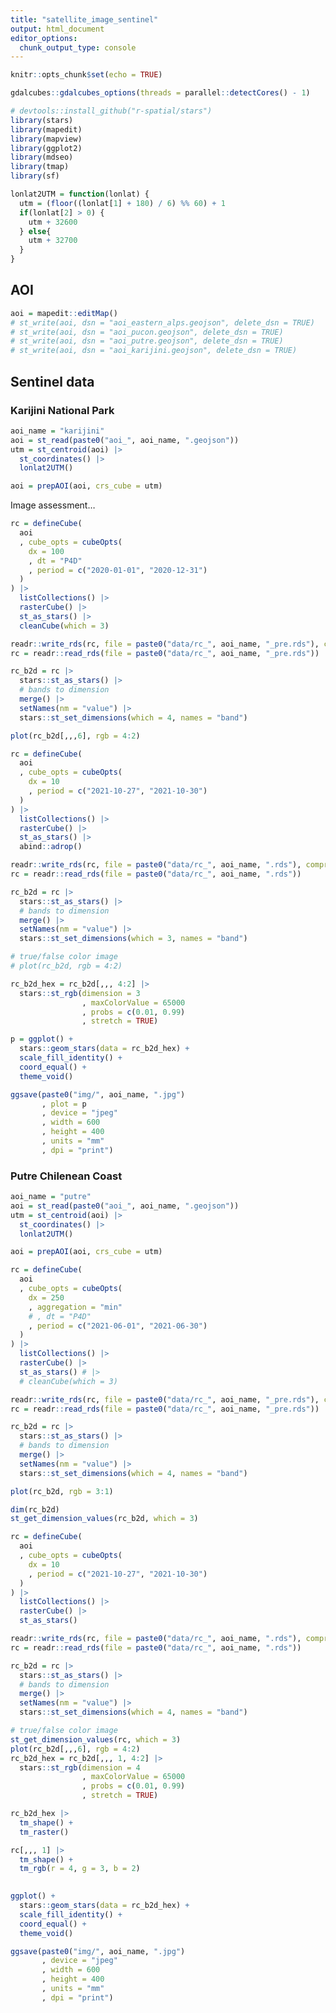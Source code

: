 ```yaml
---
title: "satellite_image_sentinel"
output: html_document
editor_options: 
  chunk_output_type: console
---
```


```r
knitr::opts_chunk$set(echo = TRUE)

gdalcubes::gdalcubes_options(threads = parallel::detectCores() - 1)

# devtools::install_github("r-spatial/stars")
library(stars)
library(mapedit)
library(mapview)
library(ggplot2)
library(mdseo)
library(tmap)
library(sf)

lonlat2UTM = function(lonlat) {
  utm = (floor((lonlat[1] + 180) / 6) %% 60) + 1
  if(lonlat[2] > 0) {
    utm + 32600
  } else{
    utm + 32700
  }
}
```


## AOI

```r
aoi = mapedit::editMap()
# st_write(aoi, dsn = "aoi_eastern_alps.geojson", delete_dsn = TRUE)
# st_write(aoi, dsn = "aoi_pucon.geojson", delete_dsn = TRUE)
# st_write(aoi, dsn = "aoi_putre.geojson", delete_dsn = TRUE)
# st_write(aoi, dsn = "aoi_karijini.geojson", delete_dsn = TRUE)
```


## Sentinel data

### Karijini National Park

```r
aoi_name = "karijini"
aoi = st_read(paste0("aoi_", aoi_name, ".geojson"))
utm = st_centroid(aoi) |> 
  st_coordinates() |> 
  lonlat2UTM()

aoi = prepAOI(aoi, crs_cube = utm)
```

Image assessment...

```r
rc = defineCube(
  aoi
  , cube_opts = cubeOpts(
    dx = 100
    , dt = "P4D"
    , period = c("2020-01-01", "2020-12-31")
  )
) |> 
  listCollections() |> 
  rasterCube() |> 
  st_as_stars() |> 
  cleanCube(which = 3)

readr::write_rds(rc, file = paste0("data/rc_", aoi_name, "_pre.rds"), compress = "gz")
rc = readr::read_rds(file = paste0("data/rc_", aoi_name, "_pre.rds"))

rc_b2d = rc |> 
  stars::st_as_stars() |> 
  # bands to dimension
  merge() |> 
  setNames(nm = "value") |> 
  stars::st_set_dimensions(which = 4, names = "band")

plot(rc_b2d[,,,6], rgb = 4:2)
```


```r
rc = defineCube(
  aoi
  , cube_opts = cubeOpts(
    dx = 10
    , period = c("2021-10-27", "2021-10-30")
  )
) |> 
  listCollections() |> 
  rasterCube() |> 
  st_as_stars() |> 
  abind::adrop()

readr::write_rds(rc, file = paste0("data/rc_", aoi_name, ".rds"), compress = "gz")
rc = readr::read_rds(file = paste0("data/rc_", aoi_name, ".rds"))

rc_b2d = rc |> 
  stars::st_as_stars() |> 
  # bands to dimension
  merge() |> 
  setNames(nm = "value") |> 
  stars::st_set_dimensions(which = 3, names = "band")

# true/false color image
# plot(rc_b2d, rgb = 4:2)

rc_b2d_hex = rc_b2d[,,, 4:2] |> 
  stars::st_rgb(dimension = 3
                , maxColorValue = 65000
                , probs = c(0.01, 0.99)
                , stretch = TRUE) 

p = ggplot() +
  stars::geom_stars(data = rc_b2d_hex) + 
  scale_fill_identity() + 
  coord_equal() + 
  theme_void()

ggsave(paste0("img/", aoi_name, ".jpg")
       , plot = p
       , device = "jpeg"
       , width = 600
       , height = 400
       , units = "mm"
       , dpi = "print")
```


### Putre Chilenean Coast

```r
aoi_name = "putre"
aoi = st_read(paste0("aoi_", aoi_name, ".geojson"))
utm = st_centroid(aoi) |> 
  st_coordinates() |> 
  lonlat2UTM()

aoi = prepAOI(aoi, crs_cube = utm)
```

```r
rc = defineCube(
  aoi
  , cube_opts = cubeOpts(
    dx = 250
    , aggregation = "min"
    # , dt = "P4D"
    , period = c("2021-06-01", "2021-06-30")
  )
) |> 
  listCollections() |> 
  rasterCube() |> 
  st_as_stars() # |> 
  # cleanCube(which = 3)

readr::write_rds(rc, file = paste0("data/rc_", aoi_name, "_pre.rds"), compress = "gz")
rc = readr::read_rds(file = paste0("data/rc_", aoi_name, "_pre.rds"))

rc_b2d = rc |> 
  stars::st_as_stars() |> 
  # bands to dimension
  merge() |> 
  setNames(nm = "value") |> 
  stars::st_set_dimensions(which = 4, names = "band")

plot(rc_b2d, rgb = 3:1)

dim(rc_b2d)
st_get_dimension_values(rc_b2d, which = 3)

```

```r
rc = defineCube(
  aoi
  , cube_opts = cubeOpts(
    dx = 10
    , period = c("2021-10-27", "2021-10-30")
  )
) |> 
  listCollections() |> 
  rasterCube() |> 
  st_as_stars() 

readr::write_rds(rc, file = paste0("data/rc_", aoi_name, ".rds"), compress = "gz")
rc = readr::read_rds(file = paste0("data/rc_", aoi_name, ".rds"))

rc_b2d = rc |> 
  stars::st_as_stars() |> 
  # bands to dimension
  merge() |> 
  setNames(nm = "value") |> 
  stars::st_set_dimensions(which = 4, names = "band")

# true/false color image
st_get_dimension_values(rc, which = 3)
plot(rc_b2d[,,,6], rgb = 4:2)
rc_b2d_hex = rc_b2d[,,, 1, 4:2] |> 
  stars::st_rgb(dimension = 4
                , maxColorValue = 65000
                , probs = c(0.01, 0.99)
                , stretch = TRUE) 

rc_b2d_hex |> 
  tm_shape() + 
  tm_raster()

rc[,,, 1] |> 
  tm_shape() + 
  tm_rgb(r = 4, g = 3, b = 2)

  
ggplot() +
  stars::geom_stars(data = rc_b2d_hex) + 
  scale_fill_identity() + 
  coord_equal() + 
  theme_void()

ggsave(paste0("img/", aoi_name, ".jpg")
       , device = "jpeg"
       , width = 600
       , height = 400
       , units = "mm"
       , dpi = "print")
```

